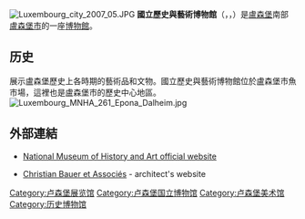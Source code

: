 {{coord|49|36|43|N|06|07|59|E|display=title}}
[[File:Luxembourg_city_2007_05.JPG|thumb]]
'''國立歷史與藝術博物館'''（{{lang-lb|Nationalmusée fir Geschicht a Konscht}}，{{lang-fr|Musée national d'histoire et d'art}}，{{lang-de|Nationalmuseum für Geschichte und Kunst}}）是[[盧森堡|盧森堡]]南部[[盧森堡市|盧森堡市]]的一座[[博物館|博物館]]。

==历史==
展示盧森堡歷史上各時期的藝術品和文物。國立歷史與藝術博物館位於盧森堡市魚市場，這裡也是盧森堡市的歷史中心地區。
[[File:Luxembourg_MNHA_261_Epona_Dalheim.jpg|thumb]]

==外部連結==
{{commons-inline|Category:Musée national d'histoire et d'art|National Museum of History and Art}}
* {{fr icon}} [http://www.mnha.public.lu/ National Museum of History and Art official website]{{Wayback|url=http://www.mnha.public.lu/ |date=20070219102800 }}
* [https://web.archive.org/web/20100524232459/http://www.cba.lu/en/projects/museum01 Christian Bauer et Associés] - architect's website

[[Category:卢森堡展览馆|Category:卢森堡展览馆]]
[[Category:卢森堡国立博物馆|Category:卢森堡国立博物馆]]
[[Category:卢森堡美术馆|Category:卢森堡美术馆]]
[[Category:历史博物馆|Category:历史博物馆]]